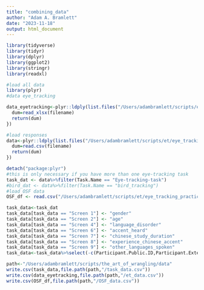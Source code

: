 ```yaml
---
title: "combining_data"
author: "Adam A. Bramlett"
date: "2023-11-18"
output: html_document
---
```


```r
library(tidyverse)
library(tidyr)
library(dplyr)
library(ggplot2)
library(stringr)
library(readxl)
```

```r
#load all data
library(plyr)
#data eye_tracking

data_eyetracking<-plyr::ldply(list.files("/Users/adambramlett/scripts/et/eye_tracking/uploads", pattern="eyetracking", full.names=TRUE),function(filename) {
  dum=read_xlsx(filename)
  return(dum)
})

#load responses
data<-plyr::ldply(list.files("/Users/adambramlett/scripts/et/eye_tracking/", pattern="task", full.names=TRUE),function(filename) {
  dum=read.csv(filename)
  return(dum)
})

detach("package:plyr")
#this is only necessary if you have more than one eye-tracking task
task_dat <- data%>%filter(Task.Name == "Eye-tracking-task")
#bird_dat <- data%>%filter(Task.Name == "bird_tracking")
#load OSF data
OSF_df <- read.csv("/Users/adambramlett/scripts/et/eye_tracking_practice/OSF_data.csv")
```


```r
task_data<-task_dat
task_data[task_data == "Screen 1"] <- "gender"
task_data[task_data == "Screen 2"] <- "age"
task_data[task_data == "Screen 4"] <- "language_disorder"
task_data[task_data == "Screen 6"] <- "accent_heard"
task_data[task_data == "Screen 7"] <- "chinese_study_duration"
task_data[task_data == "Screen 8"] <- "experience_chinese_accent"
task_data[task_data == "Screen 9"] <- "other_languages_spoken"
task_data<-task_data%>%select(-c(Participant.Public.ID,Participant.External.Session.ID))

path<-"/Users/adambramlett/scripts/the_art_of_wrangling/data"
write.csv(task_data,file.path(path,"/task_data.csv"))
write.csv(data_eyetracking,file.path(path,"/et_data.csv"))
write.csv(OSF_df,file.path(path,"/OSF_data.csv"))
```
